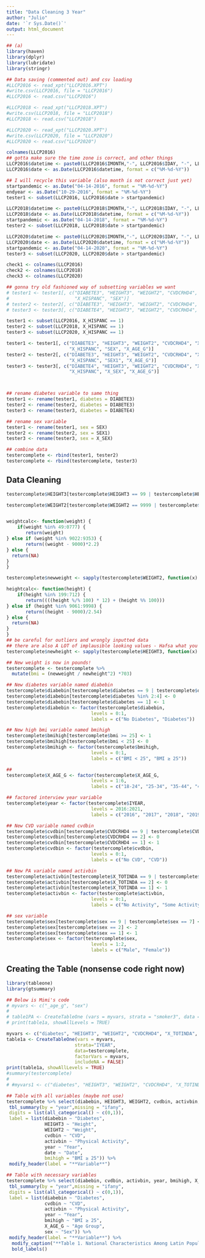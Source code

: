 ```yaml
---
title: "Data Cleaning 3 Year"
author: "Julio"
date: '`r Sys.Date()`'
output: html_document
---
```



```r
## (a)
library(haven)
library(dplyr)
library(lubridate)
library(stringr)

## Data saving (commented out) and csv loading 
#LLCP2016 <- read_xpt("LLCP2016.XPT")
#write.csv(LLCP2016, file = "LLCP2016")
#LLCP2016 <- read.csv("LLCP2016")

#LLCP2018 <- read_xpt("LLCP2018.XPT")
#write.csv(LLCP2018, file = "LLCP2018")
#LLCP2018 <- read.csv("LLCP2018")

#LLCP2020 <- read_xpt("LLCP2020.XPT")
#write.csv(LLCP2020, file = "LLCP2020")
#LLCP2020 <- read.csv("LLCP2020")

colnames(LLCP2016)
## gotta make sure the time zone is correct, and other things
LLCP2016$datetime <- paste0(LLCP2016$IMONTH,"-", LLCP2016$IDAY, "-", LLCP2016$IYEAR)
LLCP2016$date <- as.Date(LLCP2016$datetime, format = c("%M-%d-%Y"))

## I will recycle this variable (also month is not correct just yet)
startpandemic <- as.Date("04-14-2016", format = "%M-%d-%Y")
endyear <- as.Date("10-29-2016", format = "%M-%d-%Y")
tester1 <- subset(LLCP2016, LLCP2016$date > startpandemic)

LLCP2018$datetime <- paste0(LLCP2018$IMONTH,"-", LLCP2018$IDAY, "-", LLCP2018$IYEAR)
LLCP2018$date <- as.Date(LLCP2018$datetime, format = c("%M-%d-%Y"))
startpandemic <- as.Date("04-14-2018", format = "%M-%d-%Y")
tester2 <- subset(LLCP2018, LLCP2018$date > startpandemic)

LLCP2020$datetime <- paste0(LLCP2020$IMONTH,"-", LLCP2020$IDAY, "-", LLCP2020$IYEAR)
LLCP2020$date <- as.Date(LLCP2020$datetime, format = c("%M-%d-%Y"))
startpandemic <- as.Date("04-14-2020", format = "%M-%d-%Y")
tester3 <- subset(LLCP2020, LLCP2020$date > startpandemic)

check1 <- colnames(LLCP2016)
check2 <- colnames(LLCP2018)
check3 <- colnames(LLCP2020)

## gonna try old fashioned way of subsetting variables we want
# tester1 <- tester1[, c("DIABETE3", "HEIGHT3", "WEIGHT2", "CVDCRHD4", "X_TOTINDA", "IYEAR", "date",
#                        "X_HISPANC", "SEX")]
# tester2 <- tester2[, c("DIABETE3", "HEIGHT3", "WEIGHT2", "CVDCRHD4", "X_TOTINDA", "IYEAR", "date",                        "X_HISPANC", "SEX")]
# tester3 <- tester3[, c("DIABETE4", "HEIGHT3", "WEIGHT2", "CVDCRHD4", "X_TOTINDA", "IYEAR", "date",                        "X_HISPANC", "SEX")]

tester1 <- subset(LLCP2016, X_HISPANC == 1)
tester2 <- subset(LLCP2018, X_HISPANC == 1)
tester3 <- subset(LLCP2020, X_HISPANC == 1)

tester1 <- tester1[, c("DIABETE3", "HEIGHT3", "WEIGHT2", "CVDCRHD4", "X_TOTINDA", "IYEAR", "date",
                       "X_HISPANC", "SEX", "X_AGE_G")]
tester2 <- tester2[, c("DIABETE3", "HEIGHT3", "WEIGHT2", "CVDCRHD4", "X_TOTINDA", "IYEAR", "date",
                       "X_HISPANC", "SEX1", "X_AGE_G")]
tester3 <- tester3[, c("DIABETE4", "HEIGHT3", "WEIGHT2", "CVDCRHD4", "X_TOTINDA", "IYEAR", "date",
                       "X_HISPANC", "X_SEX", "X_AGE_G")]



## rename diabetes variable to same thing
tester1 <- rename(tester1, diabetes = DIABETE3)
tester2 <- rename(tester2, diabetes = DIABETE3)
tester3 <- rename(tester3, diabetes = DIABETE4)

## rename sex variable
tester1 <- rename(tester1, sex = SEX)
tester2 <- rename(tester2, sex = SEX1)
tester3 <- rename(tester3, sex = X_SEX)

## combine data
testercomplete <- rbind(tester1, tester2)
testercomplete <- rbind(testercomplete, tester3)
```

## Data Cleaning
```r
testercomplete$HEIGHT3[testercomplete$HEIGHT3 == 99 | testercomplete$HEIGHT3 == 77] <- NA

testercomplete$WEIGHT2[testercomplete$WEIGHT2 == 9999 | testercomplete$WEIGHT2 == 7777] <- NA


weightcalc<- function(weight) {
    if(weight %in% 49:0777) {
       return(weight)
} else if (weight %in% 9022:9353) {
       return((weight - 9000)*2.2)
} else {
  return(NA)
}
}

testercomplete$newweight <- sapply(testercomplete$WEIGHT2, function(x) weightcalc(x)) 

heightcalc<- function(height) {
    if(height %in% 199:712) {
       return((((height %/% 100) * 12) + (height %% 100)))
} else if (height %in% 9061:9998) {
       return((height - 9000)/2.54)
} else {
  return(NA)
}
}
## be careful for outliers and wrongly inputted data
## there are also A LOT of implausible looking values - Hafsa what you think?
testercomplete$newheight <- sapply(testercomplete$HEIGHT3, function(x) heightcalc(x)) 

## New weight is now in pounds!
testercomplete <- testercomplete %>% 
  mutate(bmi = (newweight / newheight^2) *703)

## New diabetes variable named diabebin
testercomplete$diabebin[testercomplete$diabetes == 9 | testercomplete$diabetes == 7] <- NA
testercomplete$diabebin[testercomplete$diabetes %in% 2:4] <- 0
testercomplete$diabebin[testercomplete$diabetes == 1] <- 1
testercomplete$diabebin <- factor(testercomplete$diabebin,
                               levels = 0:1,
                               labels = c("No Diabetes", "Diabetes"))

## New high bmi variable named bmihigh
testercomplete$bmihigh[testercomplete$bmi >= 25] <- 1
testercomplete$bmihigh[testercomplete$bmi < 25] <- 0
testercomplete$bmihigh <- factor(testercomplete$bmihigh,
                               levels = 0:1,
                               labels = c("BMI < 25", "BMI ≥ 25"))

## 
testercomplete$X_AGE_G <- factor(testercomplete$X_AGE_G,
                               levels = 1:6,
                               labels = c("18-24", "25-34", "35-44", "45-54", "55-64", "65+"))

## factored interview year variable
testercomplete$year <- factor(testercomplete$IYEAR,
                               levels = 2016:2021,
                               labels = c("2016", "2017", "2018", "2019", "2020", "2021"))

## New CVD variable named cvdbin
testercomplete$cvdbin[testercomplete$CVDCRHD4 == 9 | testercomplete$CVDCRHD4 == 7] <- NA
testercomplete$cvdbin[testercomplete$CVDCRHD4 == 2] <- 0
testercomplete$cvdbin[testercomplete$CVDCRHD4 == 1] <- 1
testercomplete$cvdbin <- factor(testercomplete$cvdbin,
                               levels = 0:1,
                               labels = c("No CVD", "CVD"))

## New PA variable named activbin
testercomplete$activbin[testercomplete$X_TOTINDA == 9 | testercomplete$X_TOTINDA == 7] <- NA
testercomplete$activbin[testercomplete$X_TOTINDA == 2] <- 0
testercomplete$activbin[testercomplete$X_TOTINDA == 1] <- 1
testercomplete$activbin <- factor(testercomplete$activbin,
                               levels = 0:1,
                               labels = c("No Activity", "Some Activity"))

## sex variable
testercomplete$sex[testercomplete$sex == 9 | testercomplete$sex == 7] <- NA
testercomplete$sex[testercomplete$sex == 2] <- 2
testercomplete$sex[testercomplete$sex == 1] <- 1
testercomplete$sex <- factor(testercomplete$sex,
                               levels = 1:2,
                               labels = c("Male", "Female"))
```


## Creating the Table (nonsense code right now)
```r
library(tableone)
library(gtsummary)

## Below is Mimi's code
# myvars <- c("_age_g", "sex")
# 
# table1PA <- CreateTableOne (vars = myvars, strata = "smoker3", data = data, factorVars = myvars, includeNA = TRUE)
# print(table1a, showAllLevels = TRUE)

myvars <- c("diabetes", "HEIGHT3", "WEIGHT2", "CVDCRHD4", "X_TOTINDA", "IYEAR", "date")
table1a <- CreateTableOne(vars = myvars,
                         strata="IYEAR",
                         data=testercomplete,
                         factorVars = myvars,
                         includeNA = FALSE)
print(table1a, showAllLevels = TRUE)
#summary(testercomplete)
# 
# #myvars1 <- c("diabetes", "HEIGHT3", "WEIGHT2", "CVDCRHD4", "X_TOTINDA", "IYEAR")

## Table with all variables (maybe not use)
testercomplete %>% select(diabebin, HEIGHT3, WEIGHT2, cvdbin, activbin, year, date, bmihigh) %>%
 tbl_summary(by = "year",missing = "ifany",
 digits = list(all_categorical() ~ c(0,1)), 
 label = list(diabebin ~ "Diabetes",
              HEIGHT3 ~ "Height",
              WEIGHT2 ~ "Weight",
              cvdbin ~ "CVD", 
              activbin ~ "Physical Activity",
              year ~ "Year", 
              date ~ "Date",
              bmihigh = "BMI ≥ 25")) %>%
 modify_header(label = "**Variable**")

## Table with necessary variables
testercomplete %>% select(diabebin, cvdbin, activbin, year, bmihigh, X_AGE_G, sex) %>%
 tbl_summary(by = "year",missing = "ifany",
 digits = list(all_categorical() ~ c(0,1)), 
 label = list(diabebin ~ "Diabetes",
              cvdbin ~ "CVD", 
              activbin ~ "Physical Activity",
              year ~ "Year", 
              bmihigh ~ "BMI ≥ 25",
              X_AGE_G ~ "Age Group",
              sex ~ "Sex")) %>%
 modify_header(label = "**Variable**") %>%
  modify_caption("**Table 1. National Characteristics Among Latin Population for Physical Activity, Diabetes, Cardiovascular Disease, Body Mass Index, Age Group, Sex, Based on BRFSS Interview Years 2016-2021**") %>%
  bold_labels() 

```

